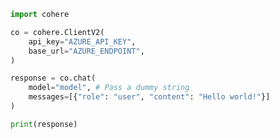 ```python PYTHON
import cohere

co = cohere.ClientV2(
    api_key="AZURE_API_KEY",
    base_url="AZURE_ENDPOINT",
)

response = co.chat(
    model="model", # Pass a dummy string
    messages=[{"role": "user", "content": "Hello world!"}]
)

print(response)
```